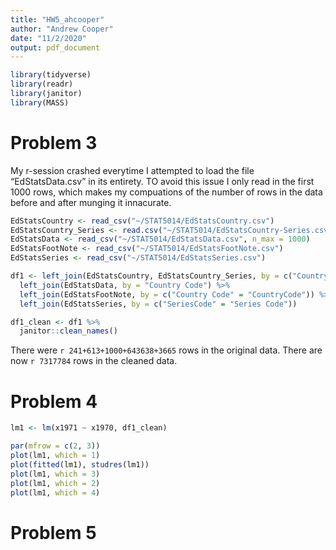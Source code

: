 ```yaml
---
title: "HW5_ahcooper"
author: "Andrew Cooper"
date: "11/2/2020"
output: pdf_document
---
```


```r
library(tidyverse)
library(readr)
library(janitor)
library(MASS)
```

# Problem 3

My r-session crashed everytime I attempted to load the file "EdStatsData.csv" in its entirety. TO avoid this issue I only read in the first 1000 rows, which makes my compuations of the number of rows in the data before and after munging it innacurate.

```r
EdStatsCountry <- read_csv("~/STAT5014/EdStatsCountry.csv")
EdStatsCountry_Series <- read.csv("~/STAT5014/EdStatsCountry-Series.csv", col.names = c("Country Code", "Series Code", "Description", "X"))
EdStatsData <- read_csv("~/STAT5014/EdStatsData.csv", n_max = 1000)
EdStatsFootNote <- read_csv("~/STAT5014/EdStatsFootNote.csv")
EdStatsSeries <- read_csv("~/STAT5014/EdStatsSeries.csv")
```


```r
df1 <- left_join(EdStatsCountry, EdStatsCountry_Series, by = c("Country Code" = "Country.Code")) %>% 
  left_join(EdStatsData, by = "Country Code") %>% 
  left_join(EdStatsFootNote, by = c("Country Code" = "CountryCode")) %>% 
  left_join(EdStatsSeries, by = c("SeriesCode" = "Series Code"))
```


```r
df1_clean <- df1 %>% 
  janitor::clean_names()
```


There were `r 241+613+1000+643638+3665` rows in the original data. There are now `r 7317784` rows in the cleaned data.



# Problem 4

```r
lm1 <- lm(x1971 ~ x1970, df1_clean)
```


```r
par(mfrow = c(2, 3))
plot(lm1, which = 1)
plot(fitted(lm1), studres(lm1))
plot(lm1, which = 3)
plot(lm1, which = 2)
plot(lm1, which = 4)
```


# Problem 5

```r
```

